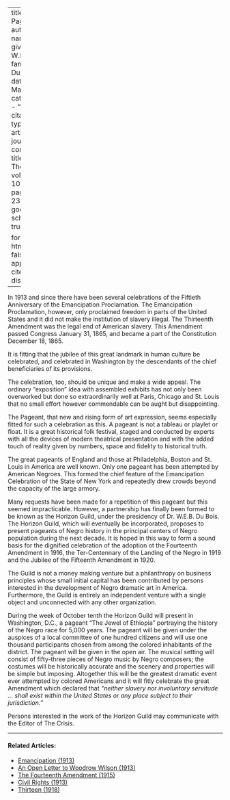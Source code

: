 
---
title: 'A Pageant'
author:
  - name:
      given: W.E.B.
      family: Du Bois
date: Mar. 1915
categories: 
  - ""
citation: 
  type: article-journal
  container-title: The Crisis
  volume: 10
  issue: 5
  page: 230-231
google-scholar: true

format:
  html:
    toc: false
    appendix-cite-as: display
---



In 1913 and since there have been several celebrations of the Fiftieth
Anniversary of the Emancipation Proclamation. The Emancipation
Proclamation, however, only proclaimed freedom in parts of the United
States and it did not make the institution of slavery illegal. The
Thirteenth Amendment was the legal end of American slavery. This
Amendment passed Congress January 31, 1865, and became a part of the
Constitution December 18, 1865.

It is fitting that the jubilee of this great landmark in human culture
be celebrated, and celebrated in Washington by the descendants of the
chief beneficiaries of its provisions.

The celebration, too, should be unique and make a wide appeal. The
ordinary "exposition" idea with assembled exhibits has not only been
overworked but done so extraordinarily well at Paris, Chicago and St.
Louis that no small effort however commendable can be aught but
disappointing.

The Pageant, that new and rising form of art expression, seems
especially fitted for such a celebration as this. A pageant is not a
tableau or playlet or float. It is a great historical folk festival,
staged and conducted by experts with all the devices of modern
theatrical presentation and with the added touch of reality given by
numbers, space and fidelity to historical truth.

The great pageants of England and those at Philadelphia, Boston and St.
Louis in America are well known. Only one pageant has been attempted by
American Negroes. This formed the chief feature of the Emancipation
Celebration of the State of New York and repeatedly drew crowds beyond
the capacity of the large armory.

Many requests have been made for a repetition of this pageant but this
seemed impracticable. However, a partnership has finally been formed to
be known as the Horizon Guild, under the presidency of Dr. W.E.B. Du
Bois. The Horizon Guild, which will eventually be incorporated, proposes
to present pageants of Negro history in the principal centers of Negro
population during the next decade. It is hoped in this way to form a
sound basis for the dignified celebration of the adoption ot the
Fourteenth Amendment in 1916, the Ter-Centennary of the Landing of the
Negro in 1919 and the Jubilee of the Fifteenth Amendment in 1920.

The Guild is not a money making venture but a philanthropy on business
principles whose small initial capital has been contributed by persons
interested in the development of Negro dramatic art in America.
Furthermore, the Guild is entirely an independent venture with a single
object and unconnected with any other organization.

During the week of October tenth the Horizon Guild will present in
Washington, D.C., a pageant "The Jewel of Ethiopia" portraying the history of the Negro race for 5,000 years. The
pageant will be given under the auspices of a local committee of one
hundred citizens and will use one thousand participants chosen from
among the colored inhabitants of the district. The pageant will be given
in the open air. The
musical setting will consist of fifty-three pieces of Negro music by
Negro composers; the costumes will be historically accurate and the
scenery and properties will be simple but imposing. Altogether this will
be the greatest dramatic event ever attempted by colored Americans and
it will fitly celebrate the great Amendment which declared that
*"neither slavery nor involuntary servitude ... shall exist within the United States or any place subject to their jurisdiction."*

Persons interested in the work of the Horizon Guild may communicate with
the Editor of <span class="crisis-title">The Crisis</span>.

<!-- Similar articles start here -->
<div  class="clear-wrap"></div>
<hr>
#### Related Articles:

* [Emancipation (1913)](/Volumes/05/03/emancipation.html)
* [An Open Letter to Woodrow Wilson (1913)](/Volumes/05/05/open_letter.html)
* [The Fourteenth Amendment (1915)](/Volumes/10/01/fourteenth_amendment.html)
* [Civil Rights (1913)](/Volumes/06/04/civil_rights.html)
* [Thirteen (1918)](/Volumes/15/03/efficiency.html)

<!-- Similar articles end here -->